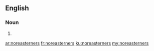 ==English==

===Noun===
{{head|en|noun plural form}}

# {{plural of|noreasterner|lang=en}}

[[ar:noreasterners]]
[[fr:noreasterners]]
[[ku:noreasterners]]
[[my:noreasterners]]